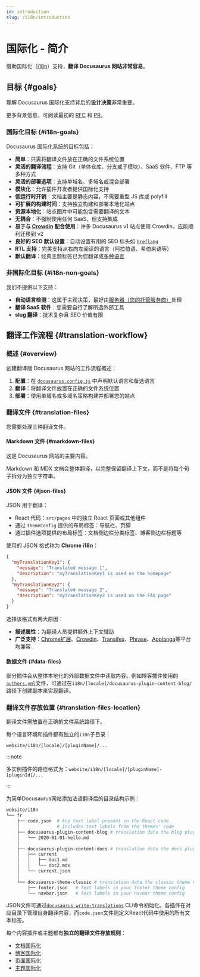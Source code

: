 ```yaml
---
id: introduction
slug: /i18n/introduction
---
```


# 国际化 - 简介

借助国际化（[i18n](https://en.wikipedia.org/wiki/Internationalization_and_localization)）支持，**翻译 Docusaurus 网站非常容易**。

## 目标 {#goals}

理解 Docusaurus 国际化支持背后的**设计决策**非常重要。

更多背景信息，可阅读最初的 [RFC](https://github.com/facebook/docusaurus/issues/3317) 和 [PR](https://github.com/facebook/docusaurus/pull/3325)。

### 国际化目标 {#i18n-goals}

Docusaurus 国际化系统的目标包括：

- **简单**：只需将翻译文件放在正确的文件系统位置
- **灵活的翻译流程**：支持 Git（单体仓库、分支或子模块）、SaaS 软件、FTP 等多种方式
- **灵活的部署选项**：支持单域名、多域名或混合部署
- **模块化**：允许插件开发者提供国际化支持
- **低运行时开销**：文档主要是静态内容，不需要重型 JS 库或 polyfill
- **可扩展的构建时间**：支持独立构建和部署本地化站点
- **资源本地化**：站点图片中可能包含需要翻译的文本
- **无耦合**：不强制使用任何 SaaS，但支持集成
- **易于与 [Crowdin](https://crowdin.com/) 配合使用**：许多 Docusaurus v1 站点使用 Crowdin，应能顺利迁移到 v2
- **良好的 SEO 默认设置**：自动设置有用的 SEO 标头如 [`hreflang`](https://developers.google.com/search/docs/advanced/crawling/localized-versions)
- **RTL 支持**：完美支持从右向左阅读的语言（阿拉伯语、希伯来语等）
- **默认翻译**：经典主题标签已为您翻译成[多种语言](https://github.com/facebook/docusaurus/tree/main/packages/docusaurus-theme-translations/locales)

### 非国际化目标 {#i18n-non-goals}

我们不提供以下支持：

- **自动语言检测**：这属于主观决策，最好由[服务器（您的托管服务商）](../deployment.mdx)处理
- **翻译 SaaS 软件**：您需要自行了解所选外部工具
- **slug 翻译**：技术复杂且 SEO 价值有限

## 翻译工作流程 {#translation-workflow}

### 概述 {#overview}

创建翻译版 Docusaurus 网站的工作流程概述：

1. **配置**：在 [`docusaurus.config.js`](../api/docusaurus.config.js.mdx#i18n) 中声明默认语言和备选语言
2. **翻译**：将翻译文件放置在正确的文件系统位置
3. **部署**：使用单域名或多域名策略构建并部署您的站点

### 翻译文件 {#translation-files}

您需要处理三种翻译文件。

#### Markdown 文件 {#markdown-files}

这是 Docusaurus 网站的主要内容。

Markdown 和 MDX 文档会整体翻译，以完整保留翻译上下文，而不是将每个句子拆分为独立字符串。

#### JSON 文件 {#json-files}

JSON 用于翻译：

- React 代码：`src/pages` 中的独立 React 页面或其他组件
- 通过 `themeConfig` 提供的布局标签：导航栏、页脚
- 通过插件选项提供的布局标签：文档侧边栏分类标签、博客侧边栏标题等

使用的 JSON 格式称为 **Chrome i18n**：

```json
{
  "myTranslationKey1": {
    "message": "Translated message 1",
    "description": "myTranslationKey1 is used on the homepage"
  },
  "myTranslationKey2": {
    "message": "Translated message 2",
    "description": "myTranslationKey2 is used on the FAQ page"
  }
}
```

选择该格式有两大原因：

- **描述属性**：为翻译人员提供额外上下文辅助
- **广泛支持**：[Chrome扩展](https://developer.chrome.com/docs/extensions/mv2/i18n-messages/)、[Crowdin](https://support.crowdin.com/file-formats/chrome-json/)、[Transifex](https://docs.transifex.com/formats/chrome-json)、[Phrase](https://help.phrase.com/help/chrome-json-messages)、[Applanga](https://www.applanga.com/docs/formats/chrome_i18n_json)等平台均兼容

#### 数据文件 {#data-files}

部分插件会从整体本地化的外部数据文件中读取内容。例如博客插件使用的[`authors.yml`](../blog.mdx#global-authors)文件，可通过在`i18n/[locale]/docusaurus-plugin-content-blog/`路径下创建副本来实现翻译。

### 翻译文件存放位置 {#translation-files-location}

翻译文件需放置在正确的文件系统路径下。

每个语言环境和插件都有独立的`i18n`子目录：

```
website/i18n/[locale]/[pluginName]/...
```

:::note

多实例插件的路径格式为：`website/i18n/[locale]/[pluginName]-[pluginId]/...`

:::

为简单Docusaurus网站添加法语翻译后的目录结构示例：

```bash
website/i18n
└── fr
    ├── code.json  # Any text label present in the React code
    │              # Includes text labels from the themes' code
    ├── docusaurus-plugin-content-blog # translation data the blog plugin needs
    │   └── 2020-01-01-hello.md
    │
    ├── docusaurus-plugin-content-docs # translation data the docs plugin needs
    │   ├── current
    │   │   ├── doc1.md
    │   │   └── doc2.mdx
    │   └── current.json
    │
    └── docusaurus-theme-classic # translation data the classic theme needs
        ├── footer.json   # Text labels in your footer theme config
        └── navbar.json   # Text labels in your navbar theme config
```

JSON文件可通过[`docusaurus write-translations`](../cli.mdx#docusaurus-write-translations-sitedir) CLI命令初始化。各插件在对应目录下管理自身翻译内容，而`code.json`文件则定义React代码中使用的所有文本标签。

每个内容插件或主题都有**独立的翻译文件存放规则**：

- [文档国际化](../api/plugins/plugin-content-docs.mdx#i18n)
- [博客国际化](../api/plugins/plugin-content-blog.mdx#i18n)
- [页面国际化](../api/plugins/plugin-content-pages.mdx#i18n)
- [主题国际化](../api/themes/theme-configuration.mdx#i18n)